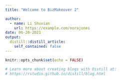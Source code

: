 ```yaml
---
title: "Welcome to BizMakeover 2"

author:
  - name: Li Shuxian 
    url: https://example.com/norajones
date: 06-20-2021
output:
  distill::distill_article:
    self_contained: false
---
```


```r
knitr::opts_chunk$set(echo = FALSE)

# Learn more about creating blogs with Distill at:
# https://rstudio.github.io/distill/blog.html

```



